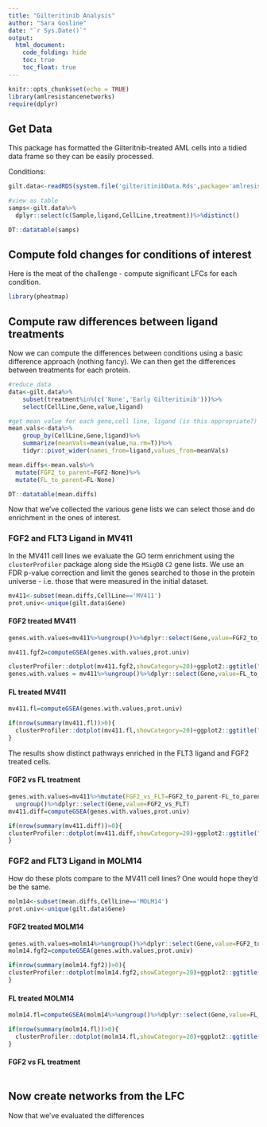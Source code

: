 ```yaml
---
title: "Gilteritinib Analysis"
author: "Sara Gosline"
date: "`r Sys.Date()`"
output:
  html_document:
    code_folding: hide
    toc: true
    toc_float: true
---
```


```r
knitr::opts_chunk$set(echo = TRUE)
library(amlresistancenetworks)
require(dplyr)
```

## Get Data

This package has formatted the Gilteritnib-treated AML cells into a tidied data frame so they can be easily processed. 

Conditions:
```r
gilt.data<-readRDS(system.file('gilteritinibData.Rds',package='amlresistancenetworks'))

#view as table
samps<-gilt.data%>%
  dplyr::select(c(Sample,ligand,CellLine,treatment))%>%distinct()

DT::datatable(samps)
```

## Compute fold changes for conditions of interest


Here is the meat of the challenge - compute significant LFCs for each condition.

```r

library(pheatmap)

```
## Compute raw differences between ligand treatments

Now we can compute the differences between conditions using a basic difference approach (nothing fancy). We can then get the differences between treatments for each protein. 

```r

#reduce data
data<-gilt.data%>%
    subset(treatment%in%(c('None','Early Gilteritinib')))%>%
    select(CellLine,Gene,value,ligand)

#get mean value for each gene,cell line, ligand (is this appropriate?)
mean.vals<-data%>%
    group_by(CellLine,Gene,ligand)%>%
    summarize(meanVals=mean(value,na.rm=T))%>%
    tidyr::pivot_wider(names_from=ligand,values_from=meanVals)

mean.diffs<-mean.vals%>%
  mutate(FGF2_to_parent=FGF2-None)%>%
  mutate(FL_to_parent=FL-None)

DT::datatable(mean.diffs)
```

Now that we've collected the various gene lists we can select those and do enrichment in the ones of interest. 

### FGF2 and FLT3 Ligand in MV411

In the MV411 cell lines we evaluate the GO term enrichment using the `clusterProfiler` package along side the `MSigDB` `C2` gene lists. We use an FDR p-value correction and limit the genes searched to those in the protein universe - i.e. those that were measured in the initial dataset.


```r

mv411<-subset(mean.diffs,CellLine=='MV411')
prot.univ<-unique(gilt.data$Gene)

```

#### FGF2 treated MV411

```r
genes.with.values=mv411%>%ungroup()%>%dplyr::select(Gene,value=FGF2_to_parent)

mv411.fgf2=computeGSEA(genes.with.values,prot.univ)

clusterProfiler::dotplot(mv411.fgf2,showCategory=20)+ggplot2::ggtitle("GO Terms for MV411 FGF2")
genes.with.values = mv411%>%ungroup()%>%dplyr::select(Gene,value=FL_to_parent)
```

#### FL treated MV411

```r
mv411.fl=computeGSEA(genes.with.values,prot.univ)

if(nrow(summary(mv411.fl))>0){
  clusterProfiler::dotplot(mv411.fl,showCategory=20)+ggplot2::ggtitle("GO Terms for MV411 FLT3 Ligand")
}

```

The results show distinct pathways enriched in the FLT3 ligand and FGF2 treated cells.


#### FGF2 vs FL treatment
```r
genes.with.values=mv411%>%mutate(FGF2_vs_FLT=FGF2_to_parent-FL_to_parent)%>%
  ungroup()%>%dplyr::select(Gene,value=FGF2_vs_FLT)
mv411.diff=computeGSEA(genes.with.values,prot.univ)

if(nrow(summary(mv411.diff))>0){
clusterProfiler::dotplot(mv411.diff,showCategory=20)+ggplot2::ggtitle("GO Terms for MV411 FGF2 vs FLT3 Ligase")
}


```

### FGF2 and FLT3 Ligand in MOLM14 

How do these plots compare to the MV411 cell lines? One would hope they'd be the same.

```r

molm14<-subset(mean.diffs,CellLine=='MOLM14')
prot.univ<-unique(gilt.data$Gene)
```

#### FGF2 treated MOLM14
```r
genes.with.values=molm14%>%ungroup()%>%dplyr::select(Gene,value=FGF2_to_parent)
molm14.fgf2=computeGSEA(genes.with.values,prot.univ)

if(nrow(summary(molm14.fgf2))>0){
clusterProfiler::dotplot(molm14.fgf2,showCategory=20)+ggplot2::ggtitle("GO Terms for molm14 FGF2")
}
```

#### FL treated MOLM14
```r

molm14.fl=computeGSEA(molm14%>%ungroup()%>%dplyr::select(Gene,value=FL_to_parent),prot.univ)

if(nrow(summary(molm14.fl))>0){
  clusterProfiler::dotplot(molm14.fl,showCategory=20)+ggplot2::ggtitle("GO Terms for molm14 FLT3 Ligand")
}
```

#### FGF2 vs FL treatment
```r

```

## Now create networks from the LFC
Now that we've evaluated the differences 
